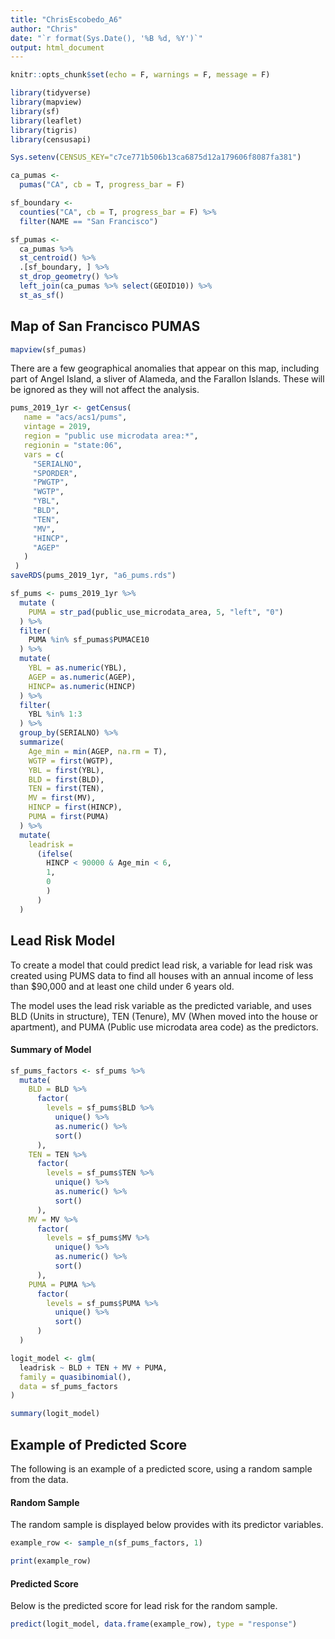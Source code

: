 ```yaml
---
title: "ChrisEscobedo_A6"
author: "Chris"
date: "`r format(Sys.Date(), '%B %d, %Y')`"
output: html_document
---
```


```r
knitr::opts_chunk$set(echo = F, warnings = F, message = F)
```

```r
library(tidyverse)
library(mapview)
library(sf)
library(leaflet)
library(tigris)
library(censusapi)

Sys.setenv(CENSUS_KEY="c7ce771b506b13ca6875d12a179606f8087fa381")
```

```r
ca_pumas <-
  pumas("CA", cb = T, progress_bar = F)

sf_boundary <-
  counties("CA", cb = T, progress_bar = F) %>%
  filter(NAME == "San Francisco")

sf_pumas <-
  ca_pumas %>% 
  st_centroid() %>% 
  .[sf_boundary, ] %>% 
  st_drop_geometry() %>% 
  left_join(ca_pumas %>% select(GEOID10)) %>% 
  st_as_sf()
```

## Map of San Francisco PUMAS

```r
mapview(sf_pumas)
```

There are a few geographical anomalies that appear on this map, including part of Angel Island, a sliver of Alameda, and the Farallon Islands. These will be ignored as they will not affect the analysis.

```r
pums_2019_1yr <- getCensus(
   name = "acs/acs1/pums",
   vintage = 2019,
   region = "public use microdata area:*",
   regionin = "state:06",
   vars = c(
     "SERIALNO",
     "SPORDER",
     "PWGTP",
     "WGTP",
     "YBL",
     "BLD",
     "TEN",
     "MV",
     "HINCP",
     "AGEP"
   )
 )
saveRDS(pums_2019_1yr, "a6_pums.rds")
```

```r
sf_pums <- pums_2019_1yr %>% 
  mutate (
    PUMA = str_pad(public_use_microdata_area, 5, "left", "0")
  ) %>% 
  filter(
    PUMA %in% sf_pumas$PUMACE10
  ) %>% 
  mutate(
    YBL = as.numeric(YBL),
    AGEP = as.numeric(AGEP),
    HINCP= as.numeric(HINCP)
  ) %>% 
  filter(
    YBL %in% 1:3
  ) %>% 
  group_by(SERIALNO) %>% 
  summarize(
    Age_min = min(AGEP, na.rm = T),
    WGTP = first(WGTP), 
    YBL = first(YBL), 
    BLD = first(BLD),
    TEN = first(TEN), 
    MV = first(MV), 
    HINCP = first(HINCP), 
    PUMA = first(PUMA)
  ) %>% 
  mutate(
    leadrisk = 
      (ifelse(
        HINCP < 90000 & Age_min < 6,
        1,
        0
        )
      )
  )
```

## Lead Risk Model

To create a model that could predict lead risk, a variable for lead risk was created using PUMS data to find all houses with an annual income of less than $90,000 and at least one child under 6 years old.

The model uses the lead risk variable as the predicted variable, and uses BLD (Units in structure), TEN (Tenure), MV (When moved into the house or apartment), and PUMA (Public use microdata area code) as the predictors.

#### Summary of Model

```r
sf_pums_factors <- sf_pums %>% 
  mutate(
    BLD = BLD %>% 
      factor(
        levels = sf_pums$BLD %>% 
          unique() %>%
          as.numeric() %>% 
          sort()
      ),
    TEN = TEN %>% 
      factor(
        levels = sf_pums$TEN %>% 
          unique() %>%
          as.numeric() %>% 
          sort()
      ),
    MV = MV %>% 
      factor(
        levels = sf_pums$MV %>% 
          unique() %>%
          as.numeric() %>% 
          sort()
      ),
    PUMA = PUMA %>% 
      factor(
        levels = sf_pums$PUMA %>% 
          unique() %>% 
          sort()
      )
  )

logit_model <- glm(
  leadrisk ~ BLD + TEN + MV + PUMA,
  family = quasibinomial(),
  data = sf_pums_factors
)

summary(logit_model)
```

## Example of Predicted Score

The following is an example of a predicted score, using a random sample from the data. 

#### Random Sample

The random sample is displayed below provides with its predictor variables. 

```r
example_row <- sample_n(sf_pums_factors, 1)

print(example_row)
```

#### Predicted Score

Below is the predicted score for lead risk for the random sample.

```r
predict(logit_model, data.frame(example_row), type = "response")
```










